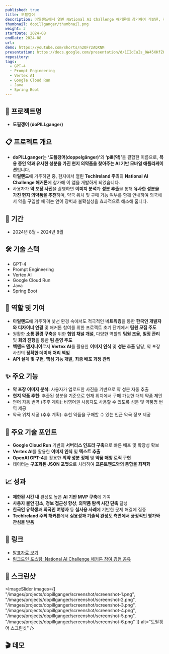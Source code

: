 ```yaml
---
published: true
title: 도필갱어
description: 아일랜드에서 열린 National AI Challenge 해커톤에 참가하여 개발한, 현지 대체 의약품 검색 AI 기반 모바일 앱 서비스
thumbnail: dopillganger/thumbnail.png
weight: 3
startDate: 2024-08
endDate: 2024-08
url: 
demo: https://youtube.com/shorts/n2OFrzAQXNM
presentation: https://docs.google.com/presentation/d/1IIdCuIs_0W45XKfZKiQhAVHWx9CgqPb-594If1RS26Q/edit#slide=id.g2f766b5c499_0_0
repository: 
tags:
  - GPT-4
  - Prompt Engineering
  - Vertex AI
  - Google Cloud Run
  - Java
  - Spring Boot
---
```


## 📌 프로젝트명
- **도필갱어 (doPILLganger)**

## 📋 프로젝트 개요
- **doPILLganger**는 <b>‘도플갱어(doppelgänger)’</b>와 <b>‘pill(약)’</b>을 결합한 이름으로, <b>복용 중인 약과 유사한 성분을 가진 현지 의약품을 찾아주는 AI 기반 모바일 애플리케이션</b>입니다.
- **아일랜드**에 거주하던 중, 현지에서 열린 **TechIreland 주최**의 **National AI Challenge 해커톤**에 참가해 이 앱을 개발하게 되었습니다.
- 사용자가 **약 포장 사진**을 촬영하면 **이미지 분석**과 **성분 추출**을 통해 **유사한 성분을 가진 현지 의약품을 추천**하며, 약국 위치 및 구매 가능 여부를 함께 안내하여 외국에서 약을 구입할 때 겪는 언어 장벽과 불확실성을 효과적으로 해소해 줍니다.

## 📅 기간
- 2024년 8월 – 2024년 8월

## 🛠 기술 스택
- GPT-4
- Prompt Engineering
- Vertex AI
- Google Cloud Run
- Java
- Spring Boot

## 👤 역할 및 기여
- **아일랜드**에 거주하며 낯선 환경 속에서도 적극적인 **네트워킹**을 통한 **한국인 개발자와 디자이너 연결** 및 해커톤 참여를 위한 프로젝트 초기 단계에서 **팀원 모집 주도**
- 원활한 **소통 환경 구축**을 위한 **협업 채널 개설**, 다양한 역할의 **팀원 조율**, **일정 관리** 및 **회의 진행**을 통한 **팀 운영 주도**
- **백엔드 엔지니어**로서 **Vertex AI**를 활용한 **이미지 인식** 및 **성분 추출** 담당, 약 포장 사진의 **정확한 데이터 처리 책임**
- **API 설계 및 구현**, **핵심 기능 개발**, **최종 배포 과정 관리**

## ✨ 주요 기능
- **약 포장 이미지 분석:** 사용자가 업로드한 사진을 기반으로 약 성분 자동 추출
- **현지 약품 추천:** 추출된 성분을 기준으로 현재 위치에서 구매 가능한 대체 약품 제안
- 언어 자동 번역 (추후 계획): 비영어권 사용자도 사용할 수 있도록 성분 및 약품명 번역 제공
- 약국 위치 제공 (추후 계획): 추천 약품을 구매할 수 있는 인근 약국 정보 제공

## 🚀 주요 기술 포인트
- **Google Cloud Run** 기반의 **서버리스 인프라 구축**으로 빠른 배포 및 확장성 확보
- **Vertex AI**를 활용한 **이미지 인식** 및 **텍스트 추출**
- **OpenAI GPT-4**를 활용한 **의약 성분 정제** 및 **약품 매칭 로직 구현**
- 데이터는 **구조화된 JSON 포맷**으로 처리하여 **프론트엔드와의 통합을 최적화**

## 📈 성과
- **제한된 시간 내** 완성도 높은 **AI 기반 MVP 구축**에 기여
- **사용자 불안 감소**, **정보 접근성 향상**, **의약품 탐색 시간 단축** 달성
- **한국인 유학생**과 **외국인 여행자** 등 **실사용 사례**에 기반한 문제 해결에 집중
- **TechIreland 주최 해커톤**에서 **실용성과 기술적 완성도 측면에서 긍정적인 평가와 관심을 받음**

## 🔗 링크
- <a href="https://docs.google.com/presentation/d/1IIdCuIs_0W45XKfZKiQhAVHWx9CgqPb-594If1RS26Q/edit#slide=id.g2f766b5c499_0_0" target="_blank">발표자료 보기</a>
- <a href="https://www.linkedin.com/posts/yeonhee-hayden-kim_i-had-the-opportunity-to-participate-in-the-activity-7241225134907224064--J8t" target="_blank">링크드인 포스팅: National AI Challenge 해커톤 참여 경험 공유</a>

## 📸 스크린샷
<ImageSlider
  images={[
    "/images/projects/dopillganger/screenshot/screenshot-1.png",
    "/images/projects/dopillganger/screenshot/screenshot-2.png",
    "/images/projects/dopillganger/screenshot/screenshot-3.png",
    "/images/projects/dopillganger/screenshot/screenshot-4.png",
    "/images/projects/dopillganger/screenshot/screenshot-5.png",
    "/images/projects/dopillganger/screenshot/screenshot-6.png"
  ]}
  alt="도필갱어 스크린샷"
/>

## 🎬 데모
<YoutubeEmbed videoId="n2OFrzAQXNM" />
